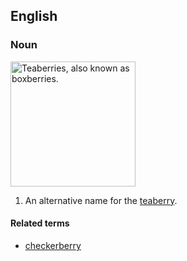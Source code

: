 ==English==
===Noun===
{{wikipedia}}
[[Image:Gaultheria procumbens.JPG|thumb|right|200px|Teaberries, also known as boxberries.]]
{{en-noun|boxberries}}
# An alternative name for the [[teaberry]].

====Related terms====
*[[checkerberry]]